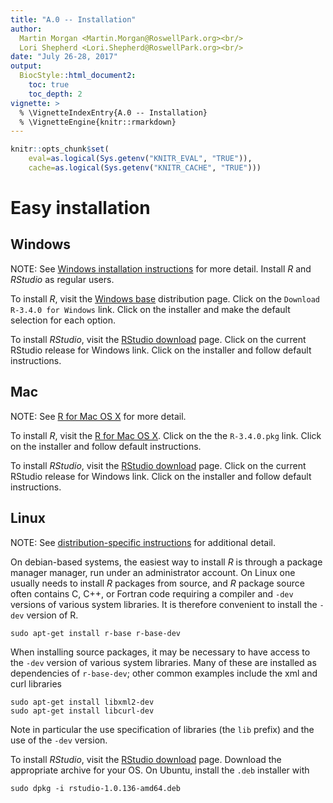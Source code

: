 ```yaml
---
title: "A.0 -- Installation"
author:
  Martin Morgan <Martin.Morgan@RoswellPark.org><br/>
  Lori Shepherd <Lori.Shepherd@RoswellPark.org><br/>
date: "July 26-28, 2017"
output:
  BiocStyle::html_document2:
    toc: true
    toc_depth: 2
vignette: >
  % \VignetteIndexEntry{A.0 -- Installation}
  % \VignetteEngine{knitr::rmarkdown}
---
```


```r
knitr::opts_chunk$set(
    eval=as.logical(Sys.getenv("KNITR_EVAL", "TRUE")),
    cache=as.logical(Sys.getenv("KNITR_CACHE", "TRUE")))
```

# Easy installation

## Windows

NOTE: See [Windows installation instructions][Windows] for more
detail. Install _R_ and _RStudio_ as regular users.

To install _R_, visit the [Windows base][] distribution page. Click on
the `Download R-3.4.0 for Windows` link. Click on the installer and
make the default selection for each option.

To install _RStudio_, visit the [RStudio download][] page. Click on
the current RStudio release for Windows link. Click on the installer
and follow default instructions.

## Mac

NOTE: See [R for Mac OS X][MacOS] for more detail.

To install _R_, visit the [R for Mac OS X][MacOS]. Click on the the
`R-3.4.0.pkg` link. Click on the installer and follow default
instructions.

To install _RStudio_, visit the [RStudio download][] page. Click on
the current RStudio release for Windows link. Click on the installer
and follow default instructions.

## Linux

NOTE: See [distribution-specific instructions][Linux-distro] for
additional detail.

On debian-based systems, the easiest way to install _R_ is through a
package manager manager, run under an administrator account.  On Linux
one usually needs to install _R_ packages from source, and _R_ package
source often contains C, C++, or Fortran code requiring a compiler and
`-dev` versions of various system libraries. It is therefore
convenient to install the `-dev` version of R.

```
sudo apt-get install r-base r-base-dev
```

When installing source packages, it may be necessary to have access to
the `-dev` version of various system libraries. Many of these are
installed as dependencies of `r-base-dev`; other common examples
include the xml and curl libraries

```
sudo apt-get install libxml2-dev
sudo apt-get install libcurl-dev
```

Note in particular the use specification of libraries (the `lib`
prefix) and the use of the `-dev` version.

To install _RStudio_, visit the [RStudio download][] page. Download
the appropriate archive for your OS. On Ubuntu, install the `.deb`
installer with

```
sudo dpkg -i rstudio-1.0.136-amd64.deb
```

[Windows]: https://cran.r-project.org/bin/windows/
[Windows base]: https://cran.r-project.org/bin/windows/base/
[MacOS]: https://cran.r-project.org/bin/macosx/
[RStudio download]: https://www.rstudio.com/products/rstudio/download/

[Rtools]: https://cran.r-project.org/bin/windows/Rtools/
[Linux-distro]: https://cran.r-project.org/bin/linux/
[R-admin]: https://cran.r-project.org/doc/manuals/r-release/R-admin.html)
